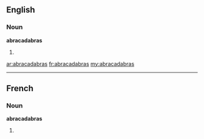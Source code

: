 ==English==

===Noun===
'''abracadabras'''

# {{plural of|[[abracadabra]]}}

[[ar:abracadabras]]
[[fr:abracadabras]]
[[my:abracadabras]]

----
==French==

===Noun===
'''abracadabras''' {{m}}

# {{plural of|[[abracadabra]]|lang=fr}}
{{rfc-auto}}